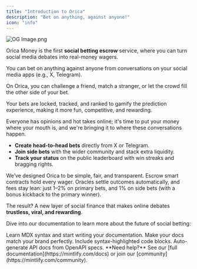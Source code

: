 ```yaml
---
title: "Introduction to Orica"
description: "Bet on anything, against anyone!"
icon: "info"
---
```


![OG Image.png](/images/OGImage.png)

Orica Money is the first **social betting escrow** service, where you can turn social media debates into real-money wagers.

You can bet on anything against anyone from conversations on your social media apps (e.g., X, Telegram).

On Orica, you can challenge a friend, match a stranger, or let the crowd fill the other side of your bet.

<Info>
  Your bets are locked, tracked, and ranked to gamify the prediction experience, making it more fun, competitive, and rewarding.
</Info>

Everyone has opinions and hot takes online; it's time to put your money where your mouth is, and we're bringing it to where these conversations happen.

- **Create head-to-head bets** directly from X or Telegram.
- **Join side bets** with the wider community and stack extra liquidity.
- **Track your status** on the public leaderboard with win streaks and bragging rights.

We’ve designed Orica to be simple, fair, and transparent. Escrow smart contracts hold every wager. Oracles settle outcomes automatically, and fees stay lean: just 1–2% on primary bets, and 1% on side bets (with a bonus kickback to the primary winner).

The result? A new layer of social finance that makes online debates **trustless, viral, and rewarding**.

Dive into our documentation to learn more about the future of social betting:

<CardGroup cols={2}>
  <Card title="Write Content" icon="pen-to-square" href="/essentials/markdown">
    Learn MDX syntax and start writing your documentation.
  </Card>
  <Card title="Customize style" icon="palette" href="/essentials/settings">
    Make your docs match your brand perfectly.
  </Card>
  <Card title="Add code examples" icon="square-code" href="/essentials/code">
    Include syntax-highlighted code blocks.
  </Card>
  <Card title="API documentation" icon="code" href="/api-reference/introduction">
    Auto-generate API docs from OpenAPI specs.
  </Card>
</CardGroup>

<Note>
  **Need help?** See our [full documentation](https://mintlify.com/docs) or join our [community](https://mintlify.com/community).
</Note>